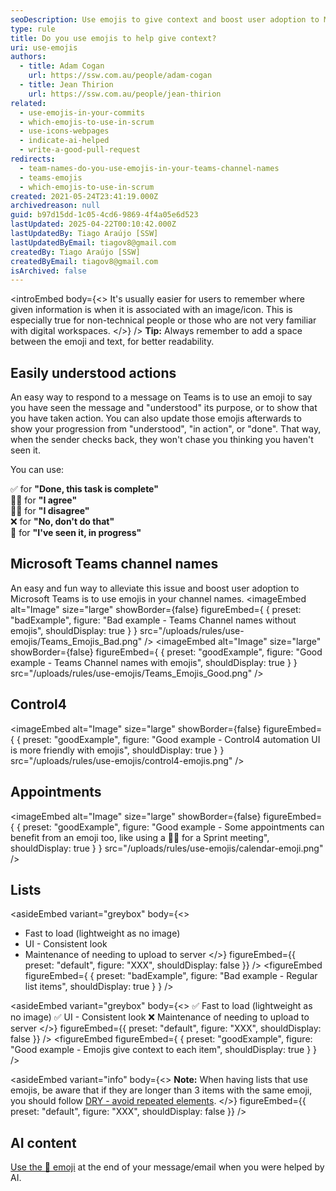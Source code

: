 ```yaml
---
seoDescription: Use emojis to give context and boost user adoption to Microsoft Teams by making channel names more memorable and engaging.
type: rule
title: Do you use emojis to help give context?
uri: use-emojis
authors:
  - title: Adam Cogan
    url: https://ssw.com.au/people/adam-cogan
  - title: Jean Thirion
    url: https://ssw.com.au/people/jean-thirion
related:
  - use-emojis-in-your-commits
  - which-emojis-to-use-in-scrum
  - use-icons-webpages
  - indicate-ai-helped
  - write-a-good-pull-request
redirects:
  - team-names-do-you-use-emojis-in-your-teams-channel-names
  - teams-emojis
  - which-emojis-to-use-in-scrum
created: 2021-05-24T23:41:19.000Z
archivedreason: null
guid: b97d15dd-1c05-4cd6-9869-4f4a05e6d523
lastUpdated: 2025-04-22T00:10:42.000Z
lastUpdatedBy: Tiago Araújo [SSW]
lastUpdatedByEmail: tiagov8@gmail.com
createdBy: Tiago Araújo [SSW]
createdByEmail: tiagov8@gmail.com
isArchived: false
---
```


<introEmbed
  body={<>
It's usually easier for users to remember where given information is when it is associated with an image/icon. This is especially true for non-technical people or those who are not very familiar with digital workspaces.
  </>}
/>
**Tip:** Always remember to add a space between the emoji and text, for better readability.

## Easily understood actions

An easy way to respond to a message on Teams is to use an emoji to say you have seen the message and "understood" its purpose, or to show that you have taken action. You can also update those emojis afterwards to show your progression from "understood", "in action", or "done". That way, when the sender checks back, they won't chase you thinking you haven't seen it.

You can use:

✅ for **"Done, this task is complete"**\
👍🏻 for **"I agree"**\
👎🏻 for **"I disagree"**\
❌ for **"No, don't do that"**\
👀 for **"I've seen it, in progress"**

## Microsoft Teams channel names

An easy and fun way to alleviate this issue and boost user adoption to Microsoft Teams is to use emojis in your channel names.
<imageEmbed
  alt="Image"
  size="large"
  showBorder={false}
  figureEmbed={ {
    preset: "badExample",
    figure: "Bad example - Teams Channel names without emojis",
    shouldDisplay: true
  } }
  src="/uploads/rules/use-emojis/Teams_Emojis_Bad.png"
/>
<imageEmbed
  alt="Image"
  size="large"
  showBorder={false}
  figureEmbed={ {
    preset: "goodExample",
    figure: "Good example - Teams Channel names with emojis",
    shouldDisplay: true
  } }
  src="/uploads/rules/use-emojis/Teams_Emojis_Good.png"
/>

## Control4
<imageEmbed
  alt="Image"
  size="large"
  showBorder={false}
  figureEmbed={ {
    preset: "goodExample",
    figure: "Good example - Control4 automation UI is more friendly with emojis",
    shouldDisplay: true
  } }
  src="/uploads/rules/use-emojis/control4-emojis.png"
/>

## Appointments
<imageEmbed
  alt="Image"
  size="large"
  showBorder={false}
  figureEmbed={ {
    preset: "goodExample",
    figure: "Good example - Some appointments can benefit from an emoji too, like using a 🏃‍♂️ for a Sprint meeting",
    shouldDisplay: true
  } }
  src="/uploads/rules/use-emojis/calendar-emoji.png"
/>

## Lists

<asideEmbed
  variant="greybox"
  body={<>
    
* Fast to load (lightweight as no image)
* UI - Consistent look
* Maintenance of needing to upload to server
  </>}
  figureEmbed={{
    preset: "default",
    figure: "XXX",
    shouldDisplay: false
  }}
/>
<figureEmbed figureEmbed={ {
  preset: "badExample",
  figure: "Bad example - Regular list items",
  shouldDisplay: true
} } />


<asideEmbed
  variant="greybox"
  body={<>
    ✅ Fast to load (lightweight as no image)
✅ UI - Consistent look
❌ Maintenance of needing to upload to server
  </>}
  figureEmbed={{
    preset: "default",
    figure: "XXX",
    shouldDisplay: false
  }}
/>
<figureEmbed figureEmbed={ {
  preset: "goodExample",
  figure: "Good example - Emojis give context to each item",
  shouldDisplay: true
} } />


<asideEmbed
  variant="info"
  body={<>
    **Note:** When having lists that use emojis, be aware that if they are longer than 3 items with the same emoji, you should follow [DRY - avoid repeated elements](/avoid-repetition/#emojis).
  </>}
  figureEmbed={{
    preset: "default",
    figure: "XXX",
    shouldDisplay: false
  }}
/>

## AI content

[Use the 🤖 emoji](/indicate-ai-helped) at the end of your message/email when you were helped by AI.
